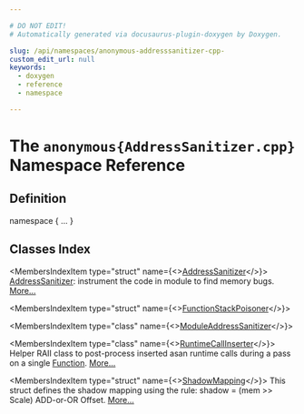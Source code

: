 ```yaml
---

# DO NOT EDIT!
# Automatically generated via docusaurus-plugin-doxygen by Doxygen.

slug: /api/namespaces/anonymous-addresssanitizer-cpp-
custom_edit_url: null
keywords:
  - doxygen
  - reference
  - namespace

---
```





# The `anonymous{AddressSanitizer.cpp}` Namespace Reference

<DoxygenPage pluginConfig={pluginConfig}>



## Definition

<CodeBlock>namespace &#123; ... &#125;</CodeBlock>

## Classes Index

<MembersIndex>

<MembersIndexItem
  type="struct"
  name={<><a href="/docs/api/structs/anonymous-namespace-addresssanitizer-cpp-/addresssanitizer">AddressSanitizer</a></>}>
<a href="/docs/api/structs/anonymous-namespace-addresssanitizer-cpp-/addresssanitizer">AddressSanitizer</a>: instrument the code in module to find memory bugs. <a href="/docs/api/structs/anonymous-namespace-addresssanitizer-cpp-/addresssanitizer/#details">More...</a>
</MembersIndexItem>

<MembersIndexItem
  type="struct"
  name={<><a href="/docs/api/structs/anonymous-namespace-addresssanitizer-cpp-/functionstackpoisoner">FunctionStackPoisoner</a></>}>
</MembersIndexItem>

<MembersIndexItem
  type="class"
  name={<><a href="/docs/api/classes/anonymous-namespace-addresssanitizer-cpp-/moduleaddresssanitizer">ModuleAddressSanitizer</a></>}>
</MembersIndexItem>

<MembersIndexItem
  type="class"
  name={<><a href="/docs/api/classes/anonymous-namespace-addresssanitizer-cpp-/runtimecallinserter">RuntimeCallInserter</a></>}>
Helper RAII class to post-process inserted asan runtime calls during a pass on a single <a href="/docs/api/classes/llvm/function">Function</a>. <a href="/docs/api/classes/anonymous-namespace-addresssanitizer-cpp-/runtimecallinserter/#details">More...</a>
</MembersIndexItem>

<MembersIndexItem
  type="struct"
  name={<><a href="/docs/api/structs/anonymous-namespace-addresssanitizer-cpp-/shadowmapping">ShadowMapping</a></>}>
This struct defines the shadow mapping using the rule: shadow = (mem &gt;&gt; Scale) ADD-or-OR Offset. <a href="/docs/api/structs/anonymous-namespace-addresssanitizer-cpp-/shadowmapping/#details">More...</a>
</MembersIndexItem>

</MembersIndex>


</DoxygenPage>
